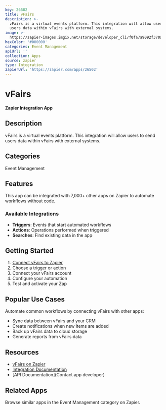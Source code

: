 ```yaml
---
key: 26502
title: vFairs
description: >-
  vFairs is a virtual events platform. This integration will allow users to send
  users data within vFairs with external systems.
image: >-
  https://zapier-images.imgix.net/storage/developer_cli/f0fa7a9092f370aeaa5711ec2c434bbe.png?auto=format%2Ccompress&ixlib=python-3.0.0&q=50
hexColor: '#000000'
categories: Event Management
apiUrl: ''
collection: Apps
source: zapier
type: Integration
zapierUrl: 'https://zapier.com/apps/26502'
---
```

# vFairs

**Zapier Integration App**

## Description

vFairs is a virtual events platform. This integration will allow users to send users data within vFairs with external systems.

## Categories

Event Management

## Features

This app can be integrated with 7,000+ other apps on Zapier to automate workflows without code.

### Available Integrations

- **Triggers**: Events that start automated workflows
- **Actions**: Operations performed when triggered
- **Searches**: Find existing data in the app

## Getting Started

1. [Connect vFairs to Zapier](https://zapier.com/apps/26502)
2. Choose a trigger or action
3. Connect your vFairs account
4. Configure your automation
5. Test and activate your Zap

## Popular Use Cases

Automate common workflows by connecting vFairs with other apps:

- Sync data between vFairs and your CRM
- Create notifications when new items are added
- Back up vFairs data to cloud storage
- Generate reports from vFairs data

## Resources

- [vFairs on Zapier](https://zapier.com/apps/26502)
- [Integration Documentation](https://zapier.com/apps/26502/integrations)
- [API Documentation](Contact app developer)

## Related Apps

Browse similar apps in the Event Management category on Zapier.
